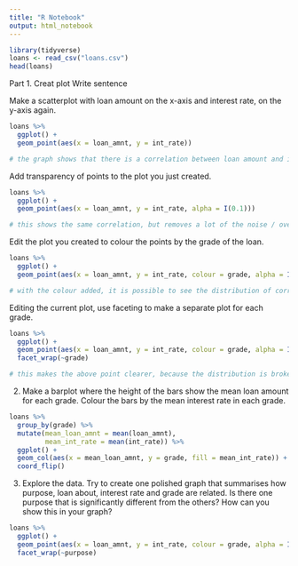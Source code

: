 ```yaml
---
title: "R Notebook"
output: html_notebook
---
```


```r
library(tidyverse)
loans <- read_csv("loans.csv")
head(loans)
```

Part 1.
Creat plot
Write sentence

Make a scatterplot with loan amount on the x-axis and interest rate, on the y-axis again.
```r
loans %>%
  ggplot() +
  geom_point(aes(x = loan_amnt, y = int_rate))

# the graph shows that there is a correlation between loan amount and interest rate, particularly that as the loan amounts become high (30000+), so do the interest rates
```
Add transparency of points to the plot you just created.
```r
loans %>%
  ggplot() +
  geom_point(aes(x = loan_amnt, y = int_rate, alpha = I(0.1)))

# this shows the same correlation, but removes a lot of the noise / overplotting
```
Edit the plot you created to colour the points by the grade of the loan.
```r
loans %>%
  ggplot() +
  geom_point(aes(x = loan_amnt, y = int_rate, colour = grade, alpha = I(0.1)))

# with the colour added, it is possible to see the distribution of correlation by broken down by grade, i.e. that the lower grades tend towards the bottom (A grades), whereas the higher grades tend towards the top (G grades)
```
Editing the current plot, use faceting to make a separate plot for each grade.
```r
loans %>%
  ggplot() +
  geom_point(aes(x = loan_amnt, y = int_rate, colour = grade, alpha = I(0.1))) +
  facet_wrap(~grade)

# this makes the above point clearer, because the distribution is broken down across individual plots

```
 
2. Make a barplot where the height of the bars show the mean loan amount for each grade. Colour the bars by the mean interest rate in each grade.
```r
loans %>%
  group_by(grade) %>%
  mutate(mean_loan_amnt = mean(loan_amnt),
         mean_int_rate = mean(int_rate)) %>%
  ggplot() +
  geom_col(aes(x = mean_loan_amnt, y = grade, fill = mean_int_rate)) +
  coord_flip()

```
 
 3. Explore the data. Try to create one polished graph that summarises how purpose, loan about, interest rate and grade are related. Is there one purpose that is significantly different from the others? How can you show this in your graph?
 
```r
loans %>%
  ggplot() +
  geom_point(aes(x = loan_amnt, y = int_rate, colour = grade, alpha = I(0.025))) +
  facet_wrap(~purpose)


```
 
 